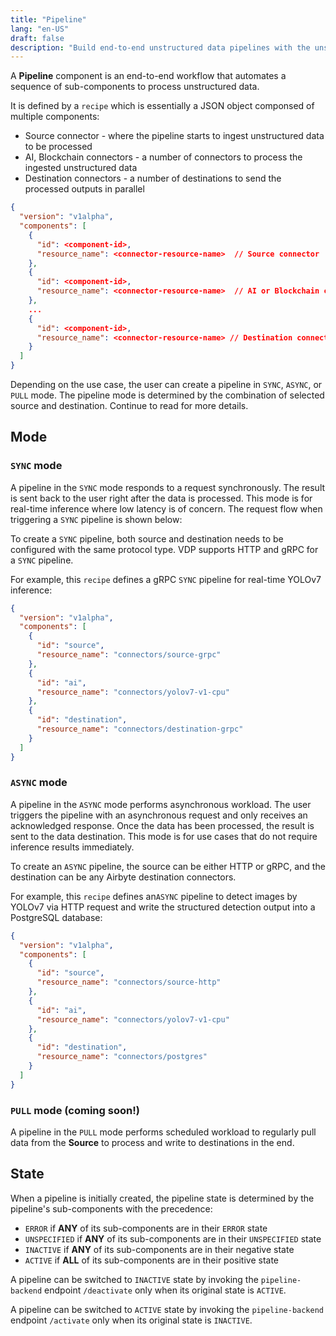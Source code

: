 ```yaml
---
title: "Pipeline"
lang: "en-US"
draft: false
description: "Build end-to-end unstructured data pipelines with the unstructured data ETL tool VDP https://github.com/instill-ai/vdp"
---
```


A **Pipeline** component is an end-to-end workflow that automates a sequence of sub-components to process unstructured data.

It is defined by a `recipe` which is essentially a JSON object componsed of multiple components:

- Source connector - where the pipeline starts to ingest unstructured data to be processed
- AI, Blockchain connectors - a number of connectors to process the ingested unstructured data
- Destination connectors - a number of destinations to send the processed outputs in parallel

```json
{
  "version": "v1alpha",
  "components": [
    {
      "id": <component-id>,
      "resource_name": <connector-resource-name>  // Source connector
    },
    {
      "id": <component-id>,
      "resource_name": <connector-resource-name>  // AI or Blockchain connector
    },
    ...
    {
      "id": <component-id>,
      "resource_name": <connector-resource-name> // Destination connector
    }
  ]
}
```

Depending on the use case, the user can create a pipeline in `SYNC`, `ASYNC`, or `PULL` mode. The pipeline mode is determined by the combination of selected source and destination. Continue to read for more details.

## Mode

### `SYNC` mode

A pipeline in the `SYNC` mode responds to a request synchronously.
The result is sent back to the user right after the data is processed.
This mode is for real-time inference where low latency is of concern.
The request flow when triggering a `SYNC` pipeline is shown below:

<ZoomableImg
  src="/docs-assets/core-concepts/sync.svg"
  alt="SYNC pipeline mode"
/>

To create a `SYNC` pipeline, both source and destination needs to be configured with the same protocol type. VDP supports HTTP and gRPC for a `SYNC` pipeline.

For example, this `recipe` defines a gRPC `SYNC` pipeline for real-time YOLOv7 inference:

```json
{
  "version": "v1alpha",
  "components": [
    {
      "id": "source",
      "resource_name": "connectors/source-grpc"
    },
    {
      "id": "ai",
      "resource_name": "connectors/yolov7-v1-cpu"
    },
    {
      "id": "destination",
      "resource_name": "connectors/destination-grpc"
    }
  ]
}
```

### `ASYNC` mode

A pipeline in the `ASYNC` mode performs asynchronous workload.
The user triggers the pipeline with an asynchronous request and only receives an acknowledged response.
Once the data has been processed, the result is sent to the data destination.
This mode is for use cases that do not require inference results immediately.

<ZoomableImg
  src="/docs-assets/core-concepts/async.svg"
  alt="ASYNC pipeline mode"
/>

To create an `ASYNC` pipeline, the source can be either HTTP or gRPC, and the destination can be any Airbyte destination connectors.

For example, this `recipe` defines an`ASYNC` pipeline to detect images by YOLOv7 via HTTP request and write the structured detection output into a PostgreSQL database:

```json
{
  "version": "v1alpha",
  "components": [
    {
      "id": "source",
      "resource_name": "connectors/source-http"
    },
    {
      "id": "ai",
      "resource_name": "connectors/yolov7-v1-cpu"
    },
    {
      "id": "destination",
      "resource_name": "connectors/postgres"
    }
  ]
}
```

### `PULL` mode (coming soon!)

A pipeline in the `PULL` mode performs scheduled workload to regularly pull data
from the **Source** to process and write to destinations in the end.

<ZoomableImg
  src="/docs-assets/core-concepts/pull.svg"
  alt="Pipeline PULL mode"
/>

## State

When a pipeline is initially created, the pipeline state is determined by the pipeline's sub-components with the precedence:

- `ERROR` if **ANY** of its sub-components are in their `ERROR` state
- `UNSPECIFIED` if **ANY** of its sub-components are in their `UNSPECIFIED` state
- `INACTIVE` if **ANY** of its sub-components are in their negative state
- `ACTIVE` if **ALL** of its sub-components are in their positive state

A pipeline can be switched to `INACTIVE` state by invoking the `pipeline-backend` endpoint `/deactivate` only when its original state is `ACTIVE`.

A pipeline can be switched to `ACTIVE` state by invoking the `pipeline-backend` endpoint `/activate` only when its original state is `INACTIVE`.

<div align="center">
  <ZoomableImg
    src="/docs-assets/core-concepts/pipeline-state.svg"
    alt="The finite-state-machine (FSM) diagram for the pipeline state transition logic"
    width="500px"
  />
</div>
